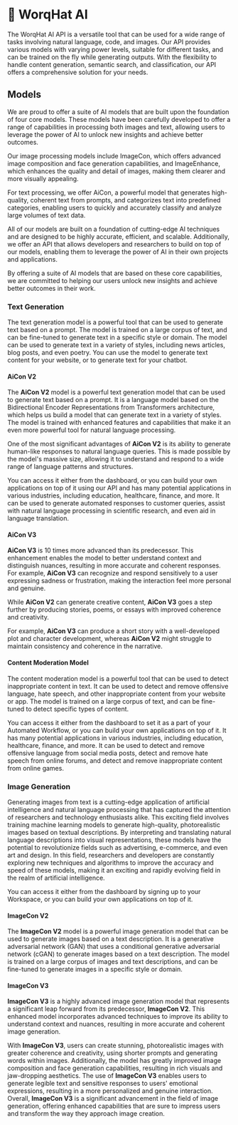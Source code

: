 # 🤖 WorqHat AI

The WorqHat AI API is a versatile tool that can be used for a wide range of tasks involving natural language, code, and images. Our API provides various models with varying power levels, suitable for different tasks, and can be trained on the fly while generating outputs. With the flexibility to handle content generation, semantic search, and classification, our API offers a comprehensive solution for your needs.

## Models

We are proud to offer a suite of AI models that are built upon the foundation of four core
models. These models have been carefully developed to offer a range of capabilities in processing both images and text, allowing users to leverage the power of AI to unlock new insights and achieve better outcomes.

Our image processing models include ImageCon, which offers advanced image composition and face generation capabilities, and ImageEnhance, which enhances the quality and detail of images, making them clearer and more visually appealing.

For text processing, we offer AiCon, a powerful model that generates high-quality, coherent text
from prompts, and categorizes text into predefined categories, enabling users to quickly and accurately classify and analyze large volumes of text data.

All of our models are built on a foundation of cutting-edge AI techniques and are designed to be highly accurate, efficient, and scalable. Additionally, we offer an API that allows developers and researchers to build on top of our models, enabling them to leverage the power of AI in their own projects and applications.

By offering a suite of AI models that are based on these core capabilities, we are committed to helping our users unlock new insights and achieve better outcomes in their work.

### Text Generation

The text generation model is a powerful tool that can be used to generate text based on a prompt.
The model is trained on a large corpus of text, and can be fine-tuned to generate text in a
specific style or domain. The model can be used to generate text in a variety of styles,
including news articles, blog posts, and even poetry. You can use the model to generate text
content for your website, or to generate text for your chatbot.

#### AiCon V2

The **AiCon V2** model is a powerful text generation model that can be used to generate text based
on a prompt. It is a language model based on the Bidirectional Encoder Representations from
Transformers architecture,
which helps us build a model that can generate text in a variety of styles. The model is trained with enhanced features and capabilities that make it an even more powerful tool for natural language processing.

One of the most significant advantages of **AiCon V2** is its ability to generate human-like
responses to natural language queries. This is made possible by the model's massive size, allowing it to understand and respond to a wide range of
language patterns and structures.

You can access it either from the dashboard, or you can build your own applications on top of it
using our API and
has many potential
applications in various
industries, including education, healthcare, finance, and more. It can be used to generate automated responses to customer queries, assist with natural language processing in scientific research, and even aid in language translation.

#### AiCon V3

**AiCon V3** is 10 times more advanced than its predecessor. This enhancement enables
the model to better understand context and distinguish nuances, resulting in more accurate and
coherent responses. For example, **AiCon V3** can recognize and respond sensitively to a user expressing sadness or frustration, making the interaction feel more personal and genuine.

While **AiCon V2** can generate creative content, **AiCon V3** goes a step further by producing stories, poems, or essays with improved coherence and creativity.

For example, **AiCon V3** can produce a short story with a well-developed plot and character development, whereas **AiCon V2** might struggle to maintain consistency and coherence in the narrative.

#### Content Moderation Model

The content moderation model is a powerful tool that can be used to detect inappropriate content in
text. It can be used to detect and remove offensive language, hate speech, and other inappropriate
content from your website or app. The model is trained on a large corpus of text, and can be
fine-tuned to detect specific types of content.

You can access it either from the dashboard to set it as a part of your Automated Workflow, or you
can build
your own
applications on top of it. It has many potential applications in various industries, including
education, healthcare, finance, and more. It can be used to detect and remove offensive language
from social media posts, detect and remove hate speech from online forums, and detect and remove
inappropriate content from online games.

### Image Generation

Generating images from text is a cutting-edge application of artificial intelligence and natural language processing that has captured the attention of researchers and technology enthusiasts alike. This exciting field involves training machine learning models to generate high-quality, photorealistic images based on textual descriptions. By interpreting and translating natural language descriptions into visual representations, these models have the potential to revolutionize fields such as advertising, e-commerce, and even art and design. In this field, researchers and developers are constantly exploring new techniques and algorithms to improve the accuracy and speed of these models, making it an exciting and rapidly evolving field in the realm of artificial intelligence.

You can access it either from the dashboard by signing up to your Workspace, or you can build your
own
applications on top of it.

#### ImageCon V2

The **ImageCon V2** model is a powerful image generation model that can be used to generate images
based on a text description. It is a generative adversarial network (GAN) that uses a
conditional generative adversarial network (cGAN) to generate images based on a text description.
The model is trained on a large corpus of images and text descriptions, and can be fine-tuned to
generate images in a specific style or domain.

#### ImageCon V3

**ImageCon V3** is a highly advanced image generation model that represents a significant leap
forward from its predecessor, **ImageCon V2**. This enhanced model incorporates advanced techniques to improve its ability to understand context and nuances, resulting in more accurate and coherent image generation.

With **ImageCon V3**, users can create stunning, photorealistic images with greater coherence and creativity, using shorter prompts and generating words within images. Additionally, the model has greatly improved image composition and face generation capabilities, resulting in rich visuals and jaw-dropping aesthetics. The use of **ImageCon V3** enables users to generate legible text and sensitive responses to users' emotional expressions, resulting in a more personalized and genuine interaction. Overall, **ImageCon V3** is a significant advancement in the field of image generation, offering enhanced capabilities that are sure to impress users and transform the way they approach image creation.
